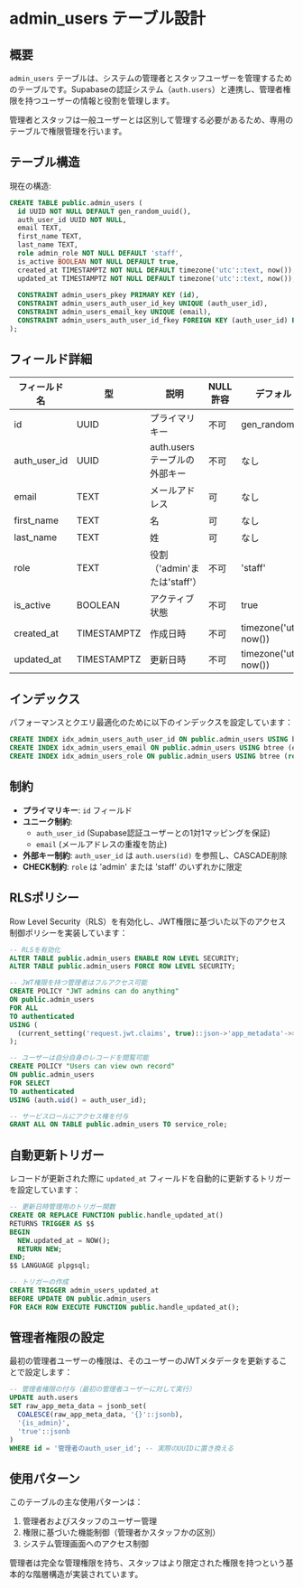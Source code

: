 # admin_users テーブル設計

## 概要

`admin_users` テーブルは、システムの管理者とスタッフユーザーを管理するためのテーブルです。Supabaseの認証システム（`auth.users`）と連携し、管理者権限を持つユーザーの情報と役割を管理します。

管理者とスタッフは一般ユーザーとは区別して管理する必要があるため、専用のテーブルで権限管理を行います。

## テーブル構造

現在の構造:

```sql
CREATE TABLE public.admin_users (
  id UUID NOT NULL DEFAULT gen_random_uuid(),
  auth_user_id UUID NOT NULL,
  email TEXT,
  first_name TEXT,
  last_name TEXT,
  role admin_role NOT NULL DEFAULT 'staff',
  is_active BOOLEAN NOT NULL DEFAULT true,
  created_at TIMESTAMPTZ NOT NULL DEFAULT timezone('utc'::text, now()),
  updated_at TIMESTAMPTZ NOT NULL DEFAULT timezone('utc'::text, now()),
  
  CONSTRAINT admin_users_pkey PRIMARY KEY (id),
  CONSTRAINT admin_users_auth_user_id_key UNIQUE (auth_user_id),
  CONSTRAINT admin_users_email_key UNIQUE (email),
  CONSTRAINT admin_users_auth_user_id_fkey FOREIGN KEY (auth_user_id) REFERENCES auth.users(id) ON DELETE CASCADE
);
```

## フィールド詳細

| フィールド名 | 型 | 説明 | NULL許容 | デフォルト値 |
|------------|------|------|----------|------------|
| id | UUID | プライマリキー | 不可 | gen_random_uuid() |
| auth_user_id | UUID | auth.usersテーブルの外部キー | 不可 | なし |
| email | TEXT | メールアドレス | 可 | なし |
| first_name | TEXT | 名 | 可 | なし |
| last_name | TEXT | 姓 | 可 | なし |
| role | TEXT | 役割（'admin'または'staff'） | 不可 | 'staff' |
| is_active | BOOLEAN | アクティブ状態 | 不可 | true |
| created_at | TIMESTAMPTZ | 作成日時 | 不可 | timezone('utc', now()) |
| updated_at | TIMESTAMPTZ | 更新日時 | 不可 | timezone('utc', now()) |

## インデックス

パフォーマンスとクエリ最適化のために以下のインデックスを設定しています：

```sql
CREATE INDEX idx_admin_users_auth_user_id ON public.admin_users USING btree (auth_user_id);
CREATE INDEX idx_admin_users_email ON public.admin_users USING btree (email);
CREATE INDEX idx_admin_users_role ON public.admin_users USING btree (role);
```

## 制約

- **プライマリキー**: `id` フィールド
- **ユニーク制約**: 
  - `auth_user_id` (Supabase認証ユーザーとの1対1マッピングを保証)
  - `email` (メールアドレスの重複を防止)
- **外部キー制約**: `auth_user_id` は `auth.users(id)` を参照し、CASCADE削除
- **CHECK制約**: `role` は 'admin' または 'staff' のいずれかに限定


## RLSポリシー

Row Level Security（RLS）を有効化し、JWT権限に基づいた以下のアクセス制御ポリシーを実装しています：

```sql
-- RLSを有効化
ALTER TABLE public.admin_users ENABLE ROW LEVEL SECURITY;
ALTER TABLE public.admin_users FORCE ROW LEVEL SECURITY;

-- JWT権限を持つ管理者はフルアクセス可能
CREATE POLICY "JWT admins can do anything"
ON public.admin_users
FOR ALL
TO authenticated
USING (
  (current_setting('request.jwt.claims', true)::json->'app_metadata'->>'is_admin')::boolean = true
);

-- ユーザーは自分自身のレコードを閲覧可能
CREATE POLICY "Users can view own record"
ON public.admin_users
FOR SELECT
TO authenticated
USING (auth.uid() = auth_user_id);

-- サービスロールにアクセス権を付与
GRANT ALL ON TABLE public.admin_users TO service_role;
```

## 自動更新トリガー

レコードが更新された際に `updated_at` フィールドを自動的に更新するトリガーを設定しています：

```sql
-- 更新日時管理用のトリガー関数
CREATE OR REPLACE FUNCTION public.handle_updated_at()
RETURNS TRIGGER AS $$
BEGIN
  NEW.updated_at = NOW();
  RETURN NEW;
END;
$$ LANGUAGE plpgsql;

-- トリガーの作成
CREATE TRIGGER admin_users_updated_at
BEFORE UPDATE ON public.admin_users
FOR EACH ROW EXECUTE FUNCTION public.handle_updated_at();
```

## 管理者権限の設定

最初の管理者ユーザーの権限は、そのユーザーのJWTメタデータを更新することで設定します：

```sql
-- 管理者権限の付与（最初の管理者ユーザーに対して実行）
UPDATE auth.users
SET raw_app_meta_data = jsonb_set(
  COALESCE(raw_app_meta_data, '{}'::jsonb),
  '{is_admin}',
  'true'::jsonb
)
WHERE id = '管理者のauth_user_id'; -- 実際のUUIDに置き換える
```

## 使用パターン

このテーブルの主な使用パターンは：

1. 管理者およびスタッフのユーザー管理
2. 権限に基づいた機能制御（管理者かスタッフかの区別）
3. システム管理画面へのアクセス制御

管理者は完全な管理権限を持ち、スタッフはより限定された権限を持つという基本的な階層構造が実装されています。
